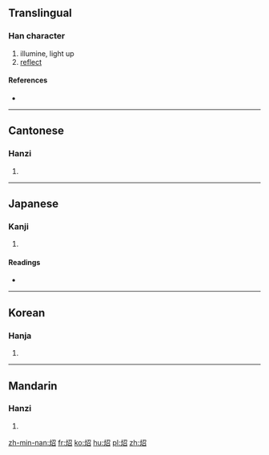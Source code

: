 {{also|照}}
==Translingual==

===Han character===
{{Han char|rn=86|rad=火|as=05|sn=9|four=97862|canj=FSHR}}

# illumine, light up
# [[reflect]]

====References====
* {{Han ref|kx=0668.110|dkj=18939|dj=1077.140|hdz=32197.130|uh=70A4|ud=28836|bh=ACB7|bd=44215}}

----

==Cantonese==

===Hanzi===
{{yue-hanzi|jyut=|y=jiu3}}

# {{defn|lang=yue|sort=火05}}

----

==Japanese==

===Kanji===
{{ja-kanji|grade=|rs=火05}}

# {{defn|lang=ja|sort=火05}}

====Readings====
* {{ja-readings|on=[[しょう]] (shō), [[しゃく]] (shaku)|kun=[[てる]] (teru)}}

----

==Korean==

===Hanja===
{{ko-hanja|hangeul=[[소]], [[조]]|eumhun=|rv=so, jo|mr=so, cho|y=so, co}}

# {{defn|lang=ko|sort=火05}}

----

==Mandarin==

===Hanzi===
{{cmn-hanzi|pin=[[zhào]] ([[zhao4]])|wg=chao<sup>4</sup>}}

# {{defn|lang=cmn|sort=火05}}

[[zh-min-nan:炤]]
[[fr:炤]]
[[ko:炤]]
[[hu:炤]]
[[pl:炤]]
[[zh:炤]]